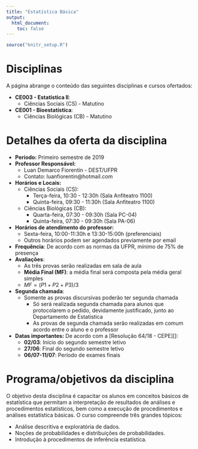 ```yaml
---
title: "Estatística Básica"
output: 
  html_document:
    toc: false
---
```


```r
source("knitr_setup.R")
```


 <!-- <div class="alert alert-danger" role="alert"> -->
 <!-- </div> -->

# Disciplinas

A página abrange o conteúdo das seguintes disciplinas e cursos ofertados:

- **CE003 - Estatística II**:
  - Ciências Sociais (CS) - Matutino
- **CE001 - Bioestatística**:
  - Ciências Biológicas (CB) - Matutino

# Detalhes da oferta da disciplina

- **Período:** Primeiro semestre de 2019
- **Professor Responsável:**
    - Luan Demarco Fiorentin - DEST/UFPR
    - Contato: luanfiorentin@hotmail.com
- **Horários e Locais:**
  - Ciências Sociais (CS):
    - Terça-feira, 10:30 - 12:30h (Sala Anfiteatro 1100)
    - Quinta-feira, 09:30 - 11:30h (Sala Anfiteatro 1100)
  - Ciências Biológicas (CB):
    - Quarta-feira, 07:30 - 09:30h (Sala PC-04)
    - Quinta-feira, 07:30 - 09:30h (Sala PA-06)
- **Horários de atendimento do professor:**
    - Sexta-feira, 10:00-11:30h e 13:30-15:00h (preferenciais) 
    - Outros horários podem ser agendados previamente por email
- **Frequência**: De acordo com as normas da UFPR, mínimo de 75% de presença
- **Avaliações**:
  - As três provas serão realizadas em sala de aula
  - **Média Final (MF)**: a média final será composta pela média geral simples
  - $MF = (P1 + P2 + P3) / 3$
- **Segunda chamada**:
  - Somente as provas discursivas poderão ter segunda chamada
    - Só será realizada segunda chamada para alunos que protocolarem o
      pedido, devidamente justificado, junto ao Departamento de
      Estatística
    - As provas de segunda chamada serão realizadas em comum acordo entre 
      o aluno e o professor
- **Datas importantes:** De acordo com a [Resolução 64/18 - CEPE][]:
    - **02/03**: Início do segundo semestre letivo
    - **27/06**: Final do segundo semestre letivo
    - **06/07-11/07**: Período de exames finais

# Programa/objetivos da disciplina

O objetivo desta disciplina é capacitar os alunos em conceitos básicos
de estatística que permitam a interpretação de resultados de análises e
procedimentos estatísticos, bem como a execução de procedimentos e 
análises estatística básicas. O curso compreende três grandes tópicos:

- Análise descritiva e exploratória de dados.
- Noções de probabilidades e distribuições de probabilidades.
- Introdução à procedimentos de inferência estatística.

<!-- links -->

[Resolução 24/19 - CEPE]: http://www.est.ufpr.br/arquivos/cepe-24.19.pdf